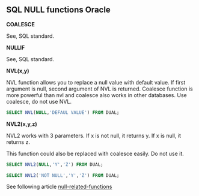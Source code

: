 ## SQL NULL functions Oracle

**COALESCE**

See, SQL standard. 

**NULLIF**

See, SQL standard. 


**NVL(x,y)**

NVL function allows you to replace a null value with default value.
If first argument is null, second argument of NVL is returned.
Coalesce function is more powerful than nvl and coalesce also works in other databases.
Use coalesce, do not use NVL.


``` sql
SELECT NVL(NULL,'DEFAUL VALUE') FROM DUAL;
```

**NVL2(x,y,z)**

NVL2 works with 3 parameters.
If x is not null, it returns y.
If x is null, it returns z.

This function could also be replaced with coalesce easily.
Do not use it.


``` sql
SELECT NVL2(NULL,'Y','Z') FROM DUAL;
```

``` sql
SELECT NVL2('NOT NULL','Y','Z') FROM DUAL;
```


See following article [null-related-functions](https://oracle-base.com/articles/misc/null-related-functions)



